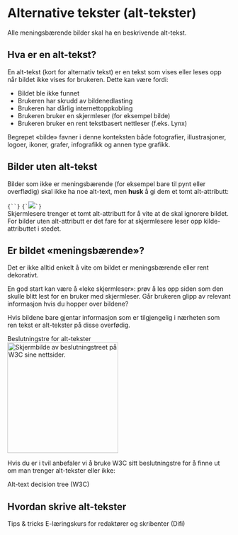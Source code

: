 

# Alternative tekster (alt-tekster)

<Ingress>
	Alle meningsbærende bilder skal ha en beskrivende alt-tekst.
</Ingress>

## Hva er en alt-tekst?

En alt-tekst (kort for alternativ tekst) er en tekst som vises eller leses opp når bildet ikke vises for brukeren. Dette kan være fordi:

- Bildet ble ikke funnet
- Brukeren har skrudd av bildenedlasting
- Brukeren har dårlig internettoppkobling
- Brukeren bruker en skjermleser (for eksempel bilde)
- Brukeren bruker en rent tekstbasert nettleser (f.eks. Lynx)

<Alertstripe type="info">
	Begrepet «bilde» favner i denne konteksten både fotografier, illustrasjoner, logoer, ikoner, grafer, infografikk og annen type grafikk.
</Alertstripe>

## Bilder uten alt-tekst

Bilder som ikke er meningsbærende (for eksempel bare til pynt eller overflødig) skal ikke ha noe alt-text, men <strong>husk</strong> å gi dem et tomt alt-attributt:

<DoDont>
	<Do>
		<Code>{`<img src="pynt.jpg" alt="" />`}</Code>
	</Do>
	<Dont>
		<Code>{`<img src="pynt.jpg" />`}</Code>
	</Dont>
</DoDont>

<br/>
<Alertstripe type="advarsel">
	Skjermlesere trenger et tomt alt-attributt for å vite at de skal ignorere bildet. For bilder uten alt-attributt er det fare for at skjermlesere leser opp kilde-attributtet i stedet.
</Alertstripe>

## Er bildet «meningsbærende»?

Det er ikke alltid enkelt å vite om bildet er meningsbærende eller rent dekorativt.

En god start kan være å «leke skjermleser»: prøv å les opp siden som den skulle blitt lest for en bruker med skjermleser. Går brukeren glipp av relevant informasjon hvis du hopper over bildene?

Hvis bildene bare gjentar informasjon som er tilgjengelig i nærheten som ren tekst er alt-tekster på disse overfødig.

<Panel className="panel--grey">
	<Undertittel>Beslutningstre for alt-tekster</Undertittel>
	<div className="decision-tree-promo">
		<div className="decision-tree-screenshot">
			<img src={AltDecisionTree} width="250px" alt="Skjermbilde av beslutningstreet på W3C sine nettsider." />
		</div>
		<div>
			<p>Hvis du er i tvil anbefaler vi å bruke W3C sitt beslutningstre for å finne ut om man trenger alt-tekster eller ikke:</p>
			<Lenkepanel className="resource-link" href="https://www.w3.org/WAI/tutorials/images/decision-tree/" border>
			    <div className="w3clogo"><W3CLogo /></div>
			    <Undertittel className="lenkepanel__heading">Alt-text decision tree (W3C)</Undertittel>
			</Lenkepanel>
		</div>
	</div>
</Panel>

## Hvordan skrive alt-tekster

<Lenkepanel className="resource-link" href="https://www.w3.org/WAI/tutorials/images/tips/" border>
    <div className="w3clogo"><W3CLogo /></div>
    <Undertittel className="lenkepanel__heading">Tips &amp; tricks</Undertittel>
</Lenkepanel>

<Lenkepanel className="resource-link" href="https://uu.difi.no/krav-og-regelverk/kom-i-gang/e-laeringskurs-om-universell-utforming-av-nettinnhold" border>
    <Undertittel className="lenkepanel__heading">E-læringskurs for redaktører og skribenter (Difi)</Undertittel>
</Lenkepanel>